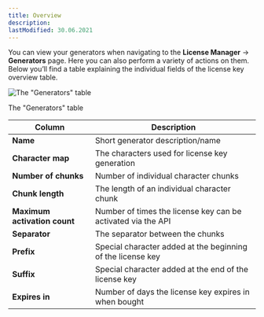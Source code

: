 ```yaml
---
title: Overview
description:
lastModified: 30.06.2021
---
```


You can view your generators when navigating to the **License Manager** →
**Generators** page. Here you can also perform a variety of actions on them.
Below you’ll find a table explaining the individual fields of the license key
overview table.

![The "Generators" table](/images/docs/generators/overview/generators-table.png)
<p className={"image-desc"}>The "Generators" table</p>

Column | Description
--- | ---
**Name** | Short generator description/name
**Character map** | The characters used for license key generation
**Number of chunks** | Number of individual character chunks
**Chunk length** | The length of an individual character chunk
**Maximum activation count** | Number of times the license key can be activated via the API
**Separator** | The separator between the chunks
**Prefix** | Special character added at the beginning of the license key
**Suffix** | Special character added at the end of the license key
**Expires in** | Number of days the license key expires in when bought
